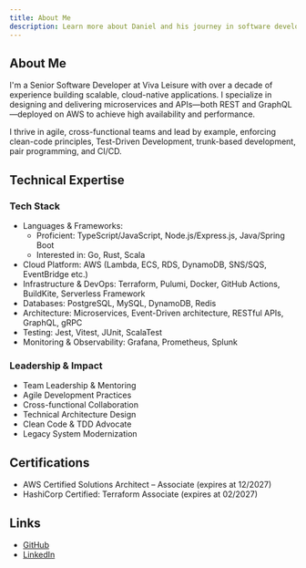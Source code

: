 ```yaml
---
title: About Me
description: Learn more about Daniel and his journey in software development
---
```


## About Me

I'm a Senior Software Developer at Viva Leisure with over a decade of experience building scalable, cloud-native applications. I specialize in designing and delivering microservices and APIs—both REST and GraphQL—deployed on AWS to achieve high availability and performance.

I thrive in agile, cross-functional teams and lead by example, enforcing clean-code principles, Test-Driven Development, trunk-based development, pair programming, and CI/CD.

## Technical Expertise

### Tech Stack

- Languages & Frameworks:
  - Proficient: TypeScript/JavaScript, Node.js/Express.js, Java/Spring Boot
  - Interested in: Go, Rust, Scala
- Cloud Platform: AWS (Lambda, ECS, RDS, DynamoDB, SNS/SQS, EventBridge etc.)
- Infrastructure & DevOps: Terraform, Pulumi, Docker, GitHub Actions, BuildKite, Serverless Framework
- Databases: PostgreSQL, MySQL, DynamoDB, Redis
- Architecture: Microservices, Event-Driven architecture, RESTful APIs, GraphQL, gRPC
- Testing: Jest, Vitest, JUnit, ScalaTest
- Monitoring & Observability: Grafana, Prometheus, Splunk

### Leadership & Impact

- Team Leadership & Mentoring
- Agile Development Practices
- Cross-functional Collaboration
- Technical Architecture Design
- Clean Code & TDD Advocate
- Legacy System Modernization

## Certifications

- AWS Certified Solutions Architect – Associate (expires at 12/2027)
- HashiCorp Certified: Terraform Associate (expires at 02/2027)

## Links

- [GitHub](https://github.com/nkcoder)
- [LinkedIn](https://www.linkedin.com/in/daniel-guo-au/)
